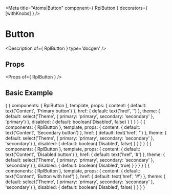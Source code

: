 
<Meta title="Atoms|Button" component={ RplButton } decorators={ [withKnobs] } />

# Button

<Description of={ RplButton } type='docgen' />

## Props

<Props of={ RplButton } />

## Basic Example

<Preview>
  <Story name="Primary" height="80px">
    {
      {
        components: { RplButton },
        template,
        props: {
          content: {
            default: text('Content', 'Primary button')
          },
          href: {
            default: text('href', '')
          },
          theme: {
            default: select('Theme', { primary: 'primary', secondary: 'secondary' }, 'primary')
          },
          disabled: {
            default: boolean('Disabled', false)
          }
        }
      }
    }
  </Story>
</Preview>

<Preview>
  <Story name="Secondary" height="80px">
    {
      {
        components: { RplButton },
        template,
        props: {
          content: {
            default: text('Content', 'Secondary button')
          },
          href: {
            default: text('href', '')
          },
          theme: {
            default: select('Theme', { primary: 'primary', secondary: 'secondary' }, 'secondary')
          },
          disabled: {
            default: boolean('Disabled', false)
          }
        }
      }
    }
  </Story>
</Preview>

<Preview>
  <Story name="Disabled" height="80px">
    {
      {
        components: { RplButton },
        template,
        props: {
          content: {
            default: text('Content', 'Disabled button')
          },
          href: {
            default: text('href', '#')
          },
          theme: {
            default: select('Theme', { primary: 'primary', secondary: 'secondary' }, 'secondary')
          },
          disabled: {
            default: boolean('Disabled', true)
          }
        }
      }
    }
  </Story>
</Preview>

<Preview>
  <Story name="With href" height="80px">
    {
      {
        components: { RplButton },
        template,
        props: {
          content: {
            default: text('Content', 'Button with href')
          },
          href: {
            default: text('href', '#')
          },
          theme: {
            default: select('Theme', { primary: 'primary', secondary: 'secondary' }, 'secondary')
          },
          disabled: {
            default: boolean('Disabled', false)
          }
        }
      }
    }
  </Story>
</Preview>
